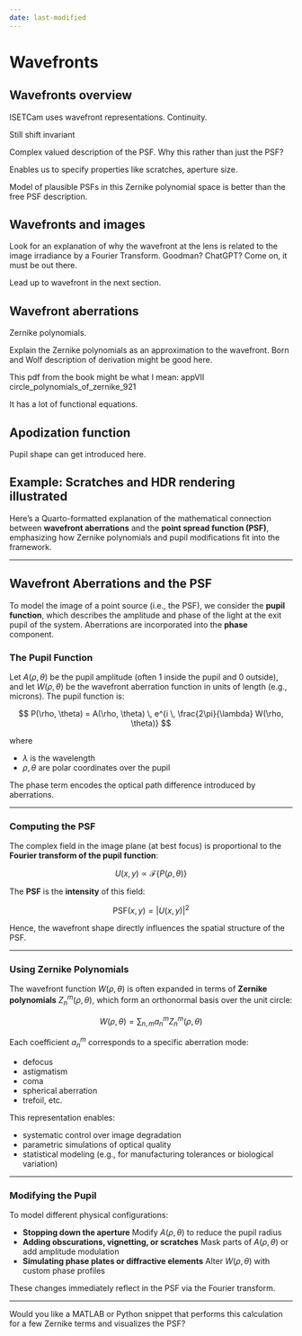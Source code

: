 ```yaml
---
date: last-modified
---
```


# Wavefronts {#sec-optics-wavefront}

## Wavefronts overview {#sec-optics-wavefront-overview}

ISETCam uses wavefront representations.  Continuity.

Still shift invariant

Complex valued description of the PSF.  Why this rather than just the PSF?  

Enables us to specify properties like scratches, aperture size.

Model of plausible PSFs in this Zernike polynomial space is better than the free PSF description.

<!-- 
FISE-Optics exchange with ChatGPT:
Good exchange about the wavefront aberration representation.  
Some of it is below.  

Other parts in [this link](https://chatgpt.com/share/688153b5-ea8c-8002-b7c1-369ad4121a5b)

Restating Your Observations
Equivalence to PSF:
The wavefront aberration function (measured at the exit pupil) is related to the PSF through the Fourier transform of the pupil function, where the phase term is derived from the wavefront aberration. So yes — wavefront and PSF are transform pairs, and one can be derived from the other, in principle.

(a) Pupil Scaling:
Once you have the wavefront aberration map, you can easily simulate smaller pupils (e.g., to model stopping down a lens). This is harder to do from the PSF directly.

(b) Adding Imperfections:
It's straightforward to incorporate apodization effects, obscurations, scratches, and dust by modifying the pupil amplitude. This allows very nuanced modeling of the system.

(c) Intuitive Control via Zernike Terms:
Zernike polynomials map directly to familiar aberrations:

defocus

astigmatism

coma

spherical aberration, etc.
This makes the system interpretable and provides a low-dimensional parametric model for optimization or machine learning.

Additional Benefits and Use Cases
Multi-Field Prediction:
If you measure wavefront aberrations over different field angles, you can build a field-dependent wavefront aberration model. This helps predict off-axis PSFs more naturally than patch-wise empirical PSFs.

Flexibility for Simulation:
Wavefront-based models make it easier to simulate PSFs at different:

Wavelengths (because of chromatic dependence of aberrations)

Focus settings

Pupil shapes (e.g., elliptical, cat-eye pupils, or diffractive apertures)

Supports Inverse Design and Optimization:
Optical design software often works in Zernike space to minimize aberrations or balance tradeoffs (e.g., between coma and field curvature). This representation helps with gradient-based optimization.

Compact Representation:
For many imaging systems, a small number of Zernike terms are enough to represent the aberrations meaningfully. This reduces data storage and enables fast computation of PSFs for rendering or simulation.

Wavefront Sensing Hardware:
Systems like Shack-Hartmann sensors measure the wavefront directly. Using Zernike decomposition on the output allows immediate interpretation and simulation without needing to reconstruct PSFs from images.

Interfacing with Human Vision Models:
In visual optics (e.g., for modeling the human eye), Zernike representations are the standard. This makes it easy to compare and combine artificial optics (e.g., camera lenses) with biological optics models.

Caveats / Limitations
Zernike expansion is usually valid only over a circular pupil, and convergence may degrade if the pupil is irregular or decentered.

High-frequency aberrations (e.g., from surface roughness) may be hard to model without many terms, while the PSF may capture them empirically.

For strongly asymmetric pupils or complex field dependencies, other basis sets (like Seidel or Legendre) or a direct empirical model may be more accurate.
-->

## Wavefronts and images
Look for an explanation of why the wavefront at the lens is related to the image irradiance by a Fourier Transform.  Goodman?  ChatGPT?  Come on, it must be out there.

Lead up to wavefront in the next section.

## Wavefront aberrations
Zernike polynomials.

Explain the Zernike polynomials as an approximation to the wavefront.  Born and Wolf description of derivation might be good here.

This pdf from the book might be what I mean:  appVII circle_polynomials_of_zernike_921

It has a lot of functional equations.

## Apodization function 
Pupil shape can get introduced here.

## Example: Scratches and HDR rendering illustrated

Here’s a Quarto-formatted explanation of the mathematical connection between **wavefront aberrations** and the **point spread function (PSF)**, emphasizing how Zernike polynomials and pupil modifications fit into the framework.

---

## Wavefront Aberrations and the PSF {#sec-optics-psf-wavefront}
<!-- Originated with ChatGPT in FISE-Optics -->

To model the image of a point source (i.e., the PSF), we consider the **pupil function**, which describes the amplitude and phase of the light at the exit pupil of the system. Aberrations are incorporated into the **phase** component.

### The Pupil Function

Let $A(\rho, \theta)$ be the pupil amplitude (often 1 inside the pupil and 0 outside), and let $W(\rho, \theta)$ be the wavefront aberration function in units of length (e.g., microns). The pupil function is:

$$
P(\rho, \theta) = A(\rho, \theta) \, e^{i \, \frac{2\pi}{\lambda} W(\rho, \theta)}
$$

where

* $\lambda$ is the wavelength
* $\rho, \theta$ are polar coordinates over the pupil

The phase term encodes the optical path difference introduced by aberrations.

---

### Computing the PSF

The complex field in the image plane (at best focus) is proportional to the **Fourier transform of the pupil function**:

$$
U(x, y) \propto \mathcal{F}\{ P(\rho, \theta) \}
$$

The **PSF** is the **intensity** of this field:

$$
\text{PSF}(x, y) = |U(x, y)|^2
$$

Hence, the wavefront shape directly influences the spatial structure of the PSF.

---

### Using Zernike Polynomials

The wavefront function $W(\rho, \theta)$ is often expanded in terms of **Zernike polynomials** $Z_n^m(\rho, \theta)$, which form an orthonormal basis over the unit circle:

$$
W(\rho, \theta) = \sum_{n,m} a_n^m Z_n^m(\rho, \theta)
$$

Each coefficient $a_n^m$ corresponds to a specific aberration mode:

* defocus
* astigmatism
* coma
* spherical aberration
* trefoil, etc.

This representation enables:

* systematic control over image degradation
* parametric simulations of optical quality
* statistical modeling (e.g., for manufacturing tolerances or biological variation)

---

### Modifying the Pupil

To model different physical configurations:

* **Stopping down the aperture**
  Modify $A(\rho, \theta)$ to reduce the pupil radius
* **Adding obscurations, vignetting, or scratches**
  Mask parts of $A(\rho, \theta)$ or add amplitude modulation
* **Simulating phase plates or diffractive elements**
  Alter $W(\rho, \theta)$ with custom phase profiles

These changes immediately reflect in the PSF via the Fourier transform.

---

Would you like a MATLAB or Python snippet that performs this calculation for a few Zernike terms and visualizes the PSF?

